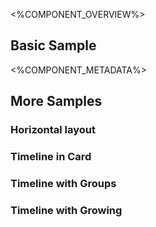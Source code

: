 
<%COMPONENT_OVERVIEW%>

## Basic Sample
<Basic />

<%COMPONENT_METADATA%>

## More Samples

### Horizontal layout
<Horizontal />


### Timeline in Card

<InCard />

### Timeline with Groups

<WithGroups/>

### Timeline with Growing

<WithGrowing/>